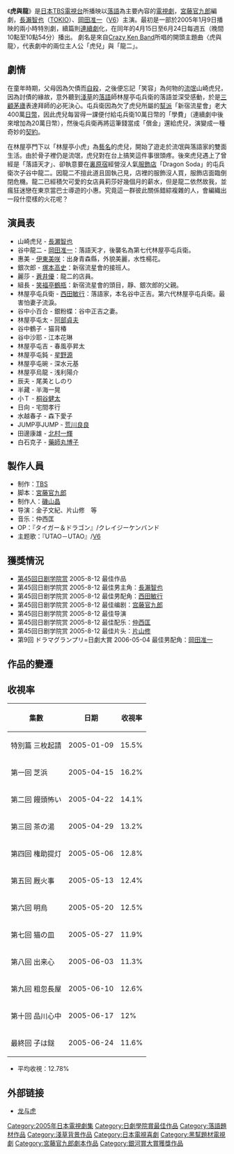{{Expand language|ja|time=2017-02-04}}
《'''虎與龍'''》是[[日本|日本]][[TBS電視台|TBS電視台]]所播映以[[落語|落語]]為主要內容的[[電視劇|電視劇]]，[[宮藤官九郎|宮藤官九郎]]編劇，[[長瀨智也|長瀨智也]]（[[TOKIO|TOKIO]]）、[[岡田准一|岡田准一]]（[[V6|V6]]）主演。最初是一部於2005年1月9日播映的兩小時特別劇，續篇則[[連續劇|連續劇]]化，在同年的4月15日至6月24日每週五（晚間10點至10點54分）播出。
劇名是來自[[Crazy_Ken_Band|Crazy Ken Band]]所唱的開頭主題曲〈虎與龍〉，代表劇中的兩位主人公「虎兒」與「龍二」。

== 劇情 ==
在童年時期，父母因為欠債而[[自殺|自殺]]，之後便忘記「笑容」為何物的[[日本黑道|流氓]]山崎虎兒，因為討債的緣故，意外聽到[[淺草|淺草]]的[[落語|落語]]師林屋亭屯兵衛的落語並深受感動，於是[[三顧茅廬|三顧茅廬]]表達拜師的必死決心。屯兵衛因為欠了虎兒所屬的[[幫派|幫派]]「新宿流星會」老大400萬[[日幣|日幣]]，因此虎兒每習得一課便付給屯兵衛10萬日幣的「學費」（連續劇中後來增加為20萬日幣），然後屯兵衛再將這筆錢當成「償金」還給虎兒，演變成一種奇妙的[[契約|契約]]。

在林屋亭門下以「林屋亭小虎」為[[藝名|藝名]]的虎兒，開始了遊走於流氓與落語家的雙面生活。由於骨子裡仍是流氓，虎兒對在台上搞笑這件事很頭疼。後來虎兒遇上了曾經是「落語天才」、卻執意要在[[裏原宿|裏原宿]]經營沒人氣[[服飾店|服飾店]]「Dragon Soda」的屯兵衛次子谷中龍二。因龍二不擅此道且固執己見，店裡的服飾沒人買，服飾店面臨倒閉危機。龍二已經積欠可愛的女店員莉莎好幾個月的薪水，但是龍二依然故我，並瘋狂迷戀在東京當巴士導遊的小惠。究竟這一群彼此關係錯綜複雜的人，會編織出一段什麼樣的火花呢？

== 演員表 ==
*山崎虎兒 - [[長瀬智也|長瀬智也]]
*谷中龍二 - [[岡田准一|岡田准一]]：落語天才，後襲名為第七代林屋亭屯兵衛。
*惠美 - [[伊東美咲|伊東美咲]]：出身青森縣，外貌美麗，水性楊花。　　　　
*銀次郎 - [[塚本高史|塚本高史]]：新宿流星會的接班人。
*麗莎 - [[蒼井優|蒼井優]]：龍二的店員。
*組長 - [[笑福亭鶴瓶|笑福亭鶴瓶]]：新宿流星會的頭目，靜、銀次郎的父親。
*林屋亭屯兵衛 - [[西田敏行|西田敏行]]：落語家，本名谷中正吉。第六代林屋亭屯兵衛。最害怕妻子流淚。
*谷中小百合 - 銀粉蝶：谷中正吉之妻。　
*林屋亭屯太 - [[阿部貞夫|阿部貞夫]]
*谷中鶴子 - 猫背椿
*谷中沙耶 - 江本花琳
*林屋亭屯吉 - 春風亭昇太
*林屋亭屯鈍 - [[星野源|星野源]]
*林屋亭屯碗 - 深水元基
*林屋亭烏龍 - 浅利陽介
*辰夫 - 尾美としのり　　　　
*半藏 - 半海一晃
*小Ｔ - [[桐谷健太|桐谷健太]]　　　　　
*日向 - 宅間孝行
*水越春子 - 森下愛子
*JUMP亭JUMP - [[荒川良良|荒川良良]]
*田邊康雄 - [[北村一輝|北村一輝]]
*白石克子 - [[藥師丸博子|藥師丸博子]]

== 製作人員 ==
*制作：[[TBS|TBS]]
*脚本：[[宮藤官九郎|宮藤官九郎]]
*制作人：[[磯山晶|磯山晶]]
*导演：金子文紀、片山修　等
*音乐：仲西匡
*OP：『タイガー＆ドラゴン』/クレイジーケンバンド
*主题歌：『UTAO－UTAO』/[[V6|V6]]

== 獲獎情況 ==
*[[第45回日剧学院赏|第45回日剧学院赏]] 2005-8-12 最佳作品
*第45回日剧学院赏 2005-8-12 最佳男主角：[[長瀨智也|長瀨智也]]
*第45回日剧学院赏 2005-8-12 最佳男配角：[[西田敏行|西田敏行]]
*第45回日剧学院赏 2005-8-12 最佳编剧：[[宫藤官九郎|宫藤官九郎]]
*第45回日剧学院赏 2005-8-12 最佳导演
*第45回日剧学院赏 2005-8-12 最佳配乐：[[仲西匡|仲西匡]]
*第45回日剧学院赏 2005-8-12 最佳片头：[[片山修|片山修]]
*第9回 ドラマグランプリ=日劇大賞 2006-05-04 最佳男配角：[[岡田准一|岡田准一]]

== 作品的變遷 ==
{{電視節目的變遷|
電視台={{JPN}} [[東京廣播公司|東京廣播公司]]系列|
播放檔次=[[TBS週五連續劇|週五晚間10時]]|
節目名稱=虎與龍<br />（2005.4.15 - 2005.6.24）|
上一節目=[[3年B組金八先生|3年B組金八先生(第七季)]] （2004.10.15 - 2005.3.25） |
下一節目=[[東大特訓班|東大特訓班]]<br />（2005.7.8 - 2005.09.16）|
}}

== 收視率 ==
{| class="wikitable" border="1"
|-
!  集數
!  日期
!  收視率
|-
|  特別篇 三枚起請
|  2005-01-09
|  15.5%
|-
|  第一回 芝浜
|  2005-04-15 
|  16.2%
|-
|  第二回 饅頭怖い
|  2005-04-22 
|  14.1%
|-
|  第三回 茶の湯
|  2005-04-29
|  13.2%
|-
|  第四回 権助提灯
|  2005-05-06 
|  12.8%
|-
|  第五回 厩火事
|  2005-05-13
|  12.4%
|-
|  第六回 明烏 
|  2005-05-20 
|  12.5%
|-
|  第七回 猫の皿
|  2005-05-27
|  11.9%
|-
|  第八回 出来心
|  2005-06-03 
|  11.3%
|-
|  第九回 粗忽長屋
|  2005-06-10 
|  12.6%
|-
|  第十回 品川心中
|  2005-06-17
|  12%
|-
|  最終回 子は鎹
|  2005-06-24 
|  11.6%  
|}
*平均收視：12.78%

== 外部链接 ==
* [https://web.archive.org/web/20050702024819/http://www.tbs.co.jp/TandD/ 龙与虎]

{{日劇學院賞最佳作品}}
{{TBS週五連續劇}}

{{DEFAULTSORT:Tiger&Dragon}}
[[Category:2005年日本電視劇集|Category:2005年日本電視劇集]]
[[Category:日劇學院賞最佳作品|Category:日劇學院賞最佳作品]]
[[Category:落語題材作品|Category:落語題材作品]]
[[Category:淺草背景作品|Category:淺草背景作品]]
[[Category:日本電視喜劇|Category:日本電視喜劇]]
[[Category:黑幫題材電視劇|Category:黑幫題材電視劇]]
[[Category:宮藤官九郎劇本作品|Category:宮藤官九郎劇本作品]]
[[Category:銀河賞大賞獲獎作品|Category:銀河賞大賞獲獎作品]]